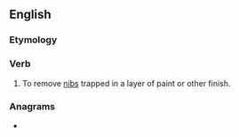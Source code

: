 ==English==

===Etymology===
{{prefix|en|de|nib}}

===Verb===
{{en-verb|denibs|denibbing|denibbed}}

# To remove [[nib]]s trapped in a layer of paint or other finish.

===Anagrams===
* {{anagrams|en|Biden|bed in|in bed}}